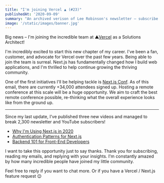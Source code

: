 ```yaml
---
title: "I'm joining Vercel ▲ (#23)"
publishedAt: '2020-09-09'
summary: "An archived verison of Lee Robinson's newsletter – subscribe to get early access."
image: '/static/images/banner.jpg'
---
```


Big news – I'm joining the incredible team at ▲[Vercel](https://vercel.com) as a Solutions Architect!

I'm incredibly excited to start this new chapter of my career. I've been a fan, customer, and advocate for Vercel over the past few years. Being able to join the team is surreal. Next.js has fundamentally changed how I build web applications, and I'm thrilled to help continue growing the thriving community.

One of the first initiatives I'll be helping tackle is [Next.js Conf](https://nextjs.org/conf). As of this email, there are currently +34,000 attendees signed up. Hosting a remote conference at this scale will be a huge opportunity. We aim to craft the best remote conference possible, re-thinking what the overall experience looks like from the ground up.

---

Since my last update, I've published three new videos and managed to break 2,300 newsletter and YouTube subscribers!

- [Why I'm Using Next.js in 2020](https://www.youtube.com/watch?v=rtgbaKBhdkk)
- [Authentication Patterns for Next.js](https://www.youtube.com/watch?v=NSR_Y_rm_zU)
- [Backend 101 for Front-End Developers](https://www.youtube.com/watch?v=fbDoO83t1eM)

I want to take this opportunity just to say thanks. Thank you for subscribing, reading my emails, and replying with your insights. I'm constantly amazed by how many incredible people have joined my little community.

Feel free to reply if you want to chat more. Or if you have a Vercel / Next.js feature request 😉
